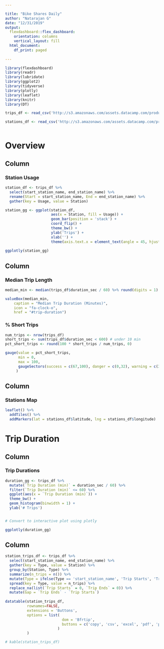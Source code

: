 ---

title: "Bike Shares Daily"
author: "Natarajan G"
date: "12/31/2019"
output:
  flexdashboard::flex_dashboard:
    orientation: columns
    vertical_layout: fill
  html_document:
    df_print: paged
    
---

```{r setup, include=FALSE}
library(flexdashboard)
library(readr)
library(lubridate)
library(ggplot2)
library(tidyverse)
library(plotly)
library(leaflet)
library(knitr)
library(DT)

trips_df <- read_csv('http://s3.amazonaws.com/assets.datacamp.com/production/course_6355/datasets/sanfran_bikeshare_joined_oneday.csv')

stations_df <- read_csv('http://s3.amazonaws.com/assets.datacamp.com/production/course_6355/datasets/stations_data.csv')


```

``` {r}

```

Overview
===================================== 

Column {data-width=500}
-----------------------------------------------------------------------

### Station Usage

```{r}

station_df <- trips_df %>%
  select(start_station_name, end_station_name) %>%
  rename(Start = start_station_name, End = end_station_name) %>%
  gather(key = Usage, value = Station)

station_gg <- ggplot(station_df,
                     aes(x = Station, fill = Usage)) +
                     geom_bar(position = 'stack') +
                     coord_flip() +
                     theme_bw() +
                     ylab('Trips') +
                     xlab('') +
                     theme(axis.text.x = element_text(angle = 45, hjust = 1))
                
ggplotly(station_gg)

```

Column {data-width=200}
-----------------------------------------------------------------------

### Median Trip Length

```{r}

median_min <- median(trips_df$duration_sec / 60) %>% round(digits = 1)

valueBox(median_min,
    caption = "Median Trip Duration (Minutes)",
    icon = "fa-clock-o",
    href = "#trip-duration")

```

### % Short Trips

```{r}

num_trips <- nrow(trips_df)
short_trips <- sum(trips_df$duration_sec < 600) # under 10 min
pct_short_trips <- round(100 * short_trips / num_trips, 0)

gauge(value = pct_short_trips,
      min = 0,
      max = 100,
      gaugeSectors(success = c(67,100), danger = c(0,32), warning = c(33,66))
     )

```

Column {data-width=300}
-----------------------------------------------------------------------

### Stations Map

```{r}
leaflet() %>%
  addTiles() %>%
  addMarkers(lat = stations_df$latitude, lng = stations_df$longitude)
```



Trip Duration
===================================== 

Column {data-width=600}
-----------------------------------------------------------------------

### Trip Durations

``` {r static_plot, fig.width = 10, fig.height=6}

duration_gg <- trips_df %>%
  mutate(`Trip Duration (min)` = duration_sec / 60) %>%
  filter(`Trip Duration (min)` <= 60) %>%
  ggplot(aes(x = `Trip Duration (min)`)) +
  theme_bw() +
  geom_histogram(binwidth = 1) +
  ylab('# Trips')


# Convert to interactive plot using plotly

ggplotly(duration_gg)

```

Column {data-width=400}
------------------------

```{r}



station_trips_df <- trips_df %>%
  select(start_station_name, end_station_name) %>%
  gather(key = Type, value = Station) %>%
  group_by(Station, Type) %>%
  summarize(n_trips = n()) %>% 
  mutate(Type = ifelse(Type == 'start_station_name', 'Trip Starts', 'Trip Ends')) %>%
  spread(key = Type, value = n_trips) %>%
  replace_na(list(`Trip Starts` = 0, `Trip Ends` = 0)) %>%
  mutate(Gap = `Trip Ends` - `Trip Starts`)
  
datatable(station_trips_df,
          rownames=FALSE,
          extensions = 'Buttons', 
          options = list(
                          dom = 'Bfrtip',
                          buttons = c('copy', 'csv', 'excel', 'pdf', 'print')
                        )
          )

# kable(station_trips_df)

```

